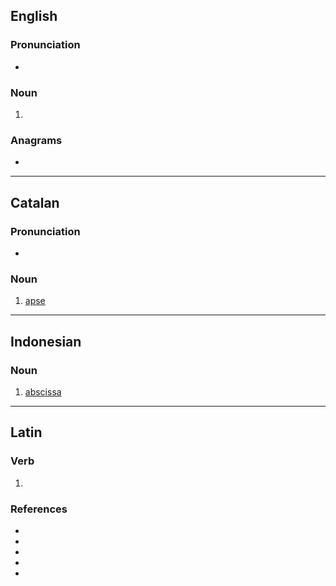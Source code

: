 ==English==

===Pronunciation===
* {{a|US}} {{IPA|/ˈæb.sɪs/|lang=en}}

===Noun===
{{en-noun|absides}}

# {{alternative spelling of|apsis|lang=en}}

===Anagrams===
* {{anagrams|en|basis|bassi|isbas}}

----

==Catalan==
{{wikipedia|lang=ca}}

===Pronunciation===
* {{ca-IPA}}

===Noun===
{{ca-noun|m|absis}}

# [[apse]]

----

==Indonesian==

===Noun===
{{id-noun}}

# [[abscissa]]

----

==Latin==

===Verb===
{{la-verb-form|absīs}}

# {{inflection of|absum||2|s|pres|actv|subj|lang=la}}

===References===
* {{R:L&S}}
* {{R:du Cange}}
* {{R:Gaffiot}}
* {{R:Peck}}
* {{R:Smith's Antiquities}}